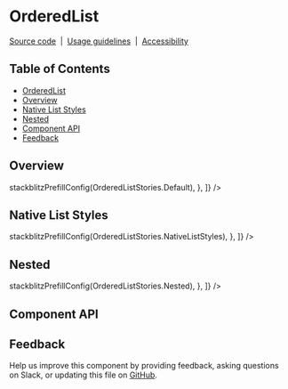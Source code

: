 
<Meta isTemplate />

# OrderedList

[Source code](https://github.com/carbon-design-system/carbon/tree/main/packages/react/src/components/OrderedList)
&nbsp;|&nbsp;
[Usage guidelines](https://www.carbondesignsystem.com/components/list/usage)
&nbsp;|&nbsp;
[Accessibility](https://www.carbondesignsystem.com/components/list/accessibility)

## Table of Contents

- [OrderedList](#OrderedList)
- [Overview](#overview)
- [Native List Styles](#native-list-styles)
- [Nested](#nested)
- [Component API](#component-api)
- [Feedback](#feedback)

## Overview

<div style={{ paddingLeft: '15px' }}>
  <Canvas
    of={OrderedListStories.Default}
    additionalActions={[
      {
        title: 'Open in Stackblitz',
        onClick: () => stackblitzPrefillConfig(OrderedListStories.Default),
      },
    ]}
  />
</div>

## Native List Styles

<div style={{ paddingLeft: '15px' }}>
  <Canvas
    of={OrderedListStories.NativeListStyles}
    additionalActions={[
      {
        title: 'Open in Stackblitz',
        onClick: () => stackblitzPrefillConfig(OrderedListStories.NativeListStyles),
      },
    ]}
  />
</div>

## Nested

<div style={{ paddingLeft: '15px' }}>
  <Canvas
    of={OrderedListStories.Nested}
    additionalActions={[
      {
        title: 'Open in Stackblitz',
        onClick: () => stackblitzPrefillConfig(OrderedListStories.Nested),
      },
    ]}
  />
</div>

## Component API

<ArgTypes />

## Feedback

Help us improve this component by providing feedback, asking questions on Slack,
or updating this file on
[GitHub](https://github.com/carbon-design-system/carbon/edit/main/packages/react/src/components/OrderedList/OrderedList.mdx).
